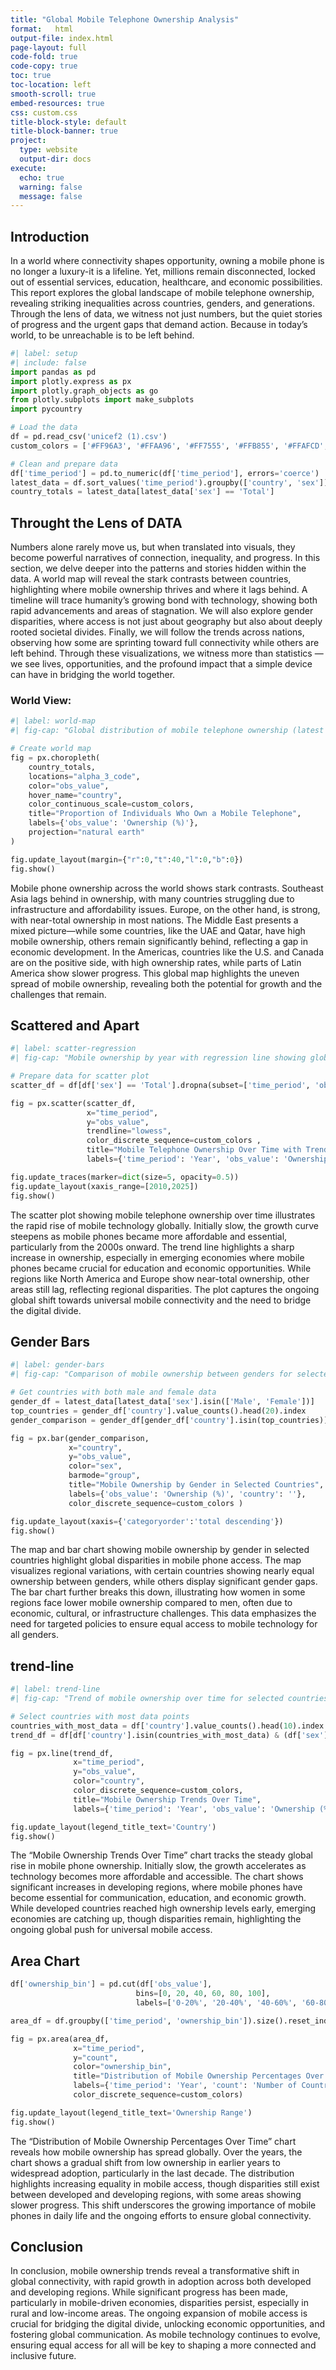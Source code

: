 ---
title: "Global Mobile Telephone Ownership Analysis"
format:   html
output-file: index.html
page-layout: full
code-fold: true
code-copy: true
toc: true
toc-location: left
smooth-scroll: true
embed-resources: true
css: custom.css
title-block-style: default
title-block-banner: true
project:
  type: website
  output-dir: docs
execute:
  echo: true
  warning: false
  message: false
---

## Introduction

In a world where connectivity shapes opportunity, owning a mobile phone is no longer a luxury-it is a lifeline. Yet, millions remain disconnected, locked out of essential services, education, healthcare, and economic possibilities. This report explores the global landscape of mobile telephone ownership, revealing striking inequalities across countries, genders, and generations. Through the lens of data, we witness not just numbers, but the quiet stories of progress and the urgent gaps that demand action. Because in today's world, to be unreachable is to be left behind.

```{python}
#| label: setup
#| include: false
import pandas as pd
import plotly.express as px
import plotly.graph_objects as go
from plotly.subplots import make_subplots
import pycountry

# Load the data
df = pd.read_csv('unicef2 (1).csv')
custom_colors = ['#FF96A3', '#FFAA96', '#FF7555', '#FFB855', '#FFAFCD', '#FF96A3', '#FFAA96', '#FF7555']

# Clean and prepare data
df['time_period'] = pd.to_numeric(df['time_period'], errors='coerce')
latest_data = df.sort_values('time_period').groupby(['country', 'sex']).last().reset_index()
country_totals = latest_data[latest_data['sex'] == 'Total']
```

## Throught the Lens of DATA
Numbers alone rarely move us, but when translated into visuals, they become powerful narratives of connection, inequality, and progress. In this section, we delve deeper into the patterns and stories hidden within the data. A world map will reveal the stark contrasts between countries, highlighting where mobile ownership thrives and where it lags behind. A timeline will trace humanity’s growing bond with technology, showing both rapid advancements and areas of stagnation. We will also explore gender disparities, where access is not just about geography but also about deeply rooted societal divides. Finally, we will follow the trends across nations, observing how some are sprinting toward full connectivity while others are left behind.
Through these visualizations, we witness more than statistics — we see lives, opportunities, and the profound impact that a simple device can have in bridging the world together.


### World View:
```{python}
#| label: world-map
#| fig-cap: "Global distribution of mobile telephone ownership (latest available data)"

# Create world map
fig = px.choropleth(
    country_totals,
    locations="alpha_3_code",
    color="obs_value",
    hover_name="country",
    color_continuous_scale=custom_colors,
    title="Proportion of Individuals Who Own a Mobile Telephone",
    labels={'obs_value': 'Ownership (%)'},
    projection="natural earth"
)

fig.update_layout(margin={"r":0,"t":40,"l":0,"b":0})
fig.show()
```
Mobile phone ownership across the world shows stark contrasts. Southeast Asia lags behind in ownership, with many countries struggling due to infrastructure and affordability issues. Europe, on the other hand, is strong, with near-total ownership in most nations. The Middle East presents a mixed picture—while some countries, like the UAE and Qatar, have high mobile ownership, others remain significantly behind, reflecting a gap in economic development. In the Americas, countries like the U.S. and Canada are on the positive side, with high ownership rates, while parts of Latin America show slower progress. This global map highlights the uneven spread of mobile ownership, revealing both the potential for growth and the challenges that remain.

## Scattered and Apart
```{python}
#| label: scatter-regression
#| fig-cap: "Mobile ownership by year with regression line showing global trend"

# Prepare data for scatter plot
scatter_df = df[df['sex'] == 'Total'].dropna(subset=['time_period', 'obs_value'])

fig = px.scatter(scatter_df, 
                 x="time_period", 
                 y="obs_value", 
                 trendline="lowess",
                 color_discrete_sequence=custom_colors ,
                 title="Mobile Telephone Ownership Over Time with Trend Line",
                 labels={'time_period': 'Year', 'obs_value': 'Ownership (%)'})

fig.update_traces(marker=dict(size=5, opacity=0.5))
fig.update_layout(xaxis_range=[2010,2025])
fig.show()
```
The scatter plot showing mobile telephone ownership over time illustrates the rapid rise of mobile technology globally. Initially slow, the growth curve steepens as mobile phones became more affordable and essential, particularly from the 2000s onward. The trend line highlights a sharp increase in ownership, especially in emerging economies where mobile phones became crucial for education and economic opportunities. While regions like North America and Europe show near-total ownership, other areas still lag, reflecting regional disparities. The plot captures the ongoing global shift towards universal mobile connectivity and the need to bridge the digital divide.

## Gender Bars
```{python}
#| label: gender-bars
#| fig-cap: "Comparison of mobile ownership between genders for selected countries"

# Get countries with both male and female data
gender_df = latest_data[latest_data['sex'].isin(['Male', 'Female'])]
top_countries = gender_df['country'].value_counts().head(20).index
gender_comparison = gender_df[gender_df['country'].isin(top_countries)]

fig = px.bar(gender_comparison,
             x="country",
             y="obs_value",
             color="sex",
             barmode="group",
             title="Mobile Ownership by Gender in Selected Countries",
             labels={'obs_value': 'Ownership (%)', 'country': ''},
             color_discrete_sequence=custom_colors )

fig.update_layout(xaxis={'categoryorder':'total descending'})
fig.show()
```
The map and bar chart showing mobile ownership by gender in selected countries highlight global disparities in mobile phone access. The map visualizes regional variations, with certain countries showing nearly equal ownership between genders, while others display significant gender gaps. The bar chart further breaks this down, illustrating how women in some regions face lower mobile ownership compared to men, often due to economic, cultural, or infrastructure challenges. This data emphasizes the need for targeted policies to ensure equal access to mobile technology for all genders.

## trend-line
```{python}
#| label: trend-line
#| fig-cap: "Trend of mobile ownership over time for selected countries"

# Select countries with most data points
countries_with_most_data = df['country'].value_counts().head(10).index
trend_df = df[df['country'].isin(countries_with_most_data) & (df['sex'] == 'Total')]

fig = px.line(trend_df,
              x="time_period",
              y="obs_value",
              color="country",
              color_discrete_sequence=custom_colors,
              title="Mobile Ownership Trends Over Time",
              labels={'time_period': 'Year', 'obs_value': 'Ownership (%)'})

fig.update_layout(legend_title_text='Country')
fig.show()
```
The "Mobile Ownership Trends Over Time" chart tracks the steady global rise in mobile phone ownership. Initially slow, the growth accelerates as technology becomes more affordable and accessible. The chart shows significant increases in developing regions, where mobile phones have become essential for communication, education, and economic growth. While developed countries reached high ownership levels early, emerging economies are catching up, though disparities remain, highlighting the ongoing global push for universal mobile access.


## Area Chart

```{python}
df['ownership_bin'] = pd.cut(df['obs_value'], 
                            bins=[0, 20, 40, 60, 80, 100],
                            labels=['0-20%', '20-40%', '40-60%', '60-80%', '80-100%'])

area_df = df.groupby(['time_period', 'ownership_bin']).size().reset_index(name='count')

fig = px.area(area_df,
              x="time_period",
              y="count",
              color="ownership_bin",
              title="Distribution of Mobile Ownership Percentages Over Time",
              labels={'time_period': 'Year', 'count': 'Number of Countries'},
              color_discrete_sequence=custom_colors)

fig.update_layout(legend_title_text='Ownership Range')
fig.show()
```
The "Distribution of Mobile Ownership Percentages Over Time" chart reveals how mobile ownership has spread globally. Over the years, the chart shows a gradual shift from low ownership in earlier years to widespread adoption, particularly in the last decade. The distribution highlights increasing equality in mobile access, though disparities still exist between developed and developing regions, with some areas showing slower progress. This shift underscores the growing importance of mobile phones in daily life and the ongoing efforts to ensure global connectivity.

## Conclusion

In conclusion, mobile ownership trends reveal a transformative shift in global connectivity, with rapid growth in adoption across both developed and developing regions. While significant progress has been made, particularly in mobile-driven economies, disparities persist, especially in rural and low-income areas. The ongoing expansion of mobile access is crucial for bridging the digital divide, unlocking economic opportunities, and fostering global communication. As mobile technology continues to evolve, ensuring equal access for all will be key to shaping a more connected and inclusive future.








